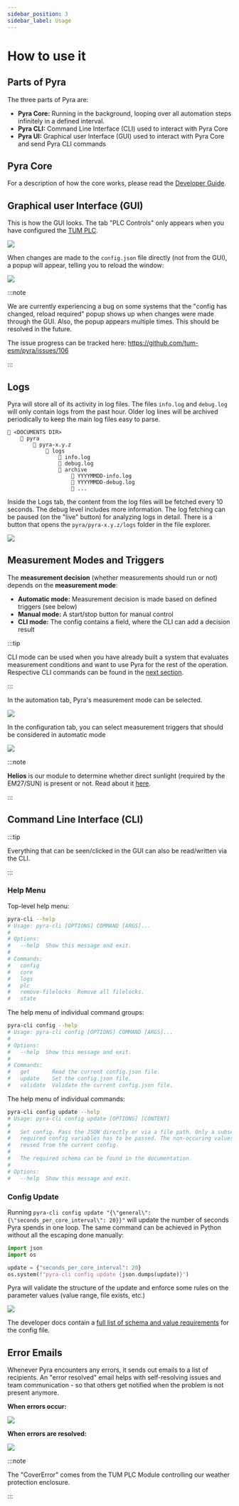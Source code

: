 ```yaml
---
sidebar_position: 3
sidebar_label: Usage
---
```


# How to use it

## Parts of Pyra

The three parts of Pyra are:

-   **Pyra Core:** Running in the background, looping over all automation steps infinitely in a defined interval.
-   **Pyra CLI:** Command Line Interface (CLI) used to interact with Pyra Core
-   **Pyra UI:** Graphical user Interface (GUI) used to interact with Pyra Core and send Pyra CLI commands

## Pyra Core

For a description of how the core works, please read the [Developer Guide](/docs/category/developer-guide).

## Graphical user Interface (GUI)

This is how the GUI looks. The tab "PLC Controls" only appears when you have configured the [TUM PLC](/docs/user-guide/tum-plc-and-helios).

<img src='/img/docs/overview-tab.png' className='tw-rounded-lg tw-mb-4' />

When changes are made to the `config.json` file directly (not from the GUI), a popup will appear, telling you to reload the window:

<img src='/img/docs/config-file-reload.png' className='tw-rounded-lg tw-mb-4' />

:::note

We are currently experiencing a bug on some systems that the "config has changed, reload required" popup shows up when changes were made through the GUI. Also, the popup appears multiple times. This should be resolved in the future.

The issue progress can be tracked here: https://github.com/tum-esm/pyra/issues/106

:::

## Logs

Pyra will store all of its activity in log files. The files `info.log` and `debug.log` will only contain logs from the past hour. Older log lines will be archived periodically to keep the main log files easy to parse.

```
📁 <DOCUMENTS DIR>
    📁 pyra
        📁 pyra-x.y.z
            📁 logs
                📄 info.log
                📄 debug.log
                📁 archive
                    📄 YYYYMMDD-info.log
                    📄 YYYYMMDD-debug.log
                    📄 ...
```

Inside the Logs tab, the content from the log files will be fetched every 10 seconds. The debug level includes more information. The log fetching can be paused (on the "live" button) for analyzing logs in detail. There is a button that opens the `pyra/pyra-x.y.z/logs` folder in the file explorer.

<img src='/img/docs/logs-tab.png' className='tw-rounded-lg tw-mb-4' />

## Measurement Modes and Triggers

The **measurement decision** (whether measurements should run or not) depends on the **measurement mode**:

-   **Automatic mode:** Measurement decision is made based on defined triggers (see below)
-   **Manual mode:** A start/stop button for manual control
-   **CLI mode:** The config contains a field, where the CLI can add a decision result

:::tip

CLI mode can be used when you have already built a system that evaluates measurement conditions and want to use Pyra for the rest of the operation. Respective CLI commands can be found in the [next section](#command-line-interface-cli).

:::

In the automation tab, Pyra's measurement mode can be selected.

<img src='/img/docs/measurement-modes.png' className='tw-rounded-lg tw-mb-4' />

In the configuration tab, you can select measurement triggers that should be considered in automatic mode

<img src='/img/docs/triggers-config.png' className='tw-rounded-lg tw-mb-4' />

:::note

**Helios** is our module to determine whether direct sunlight (required by the EM27/SUN) is present or not. Read about it [here](/docs/user-guide/tum-plc-and-helios).

:::

## Command Line Interface (CLI)

:::tip

Everything that can be seen/clicked in the GUI can also be read/written via the CLI.

:::

### Help Menu

Top-level help menu:

```bash
pyra-cli --help
# Usage: pyra-cli [OPTIONS] COMMAND [ARGS]...
#
# Options:
#   --help  Show this message and exit.
#
# Commands:
#   config
#   core
#   logs
#   plc
#   remove-filelocks  Remove all filelocks.
#   state
```

The help menu of individual command groups:

```bash
pyra-cli config --help
# Usage: pyra-cli config [OPTIONS] COMMAND [ARGS]...
#
# Options:
#   --help  Show this message and exit.
#
# Commands:
#   get       Read the current config.json file.
#   update    Set the config.json file.
#   validate  Validate the current config.json file.
```

The help menu of individual commands:

```bash
pyra-cli config update --help
# Usage: pyra-cli config update [OPTIONS] [CONTENT]
#
#   Set config. Pass the JSON directly or via a file path. Only a subset of the
#   required config variables has to be passed. The non-occuring values will be
#   reused from the current config.
#
#   The required schema can be found in the documentation.
#
# Options:
#   --help  Show this message and exit.
```

### Config Update

Running `pyra-cli config update "{\"general\":{\"seconds_per_core_interval\": 20}}"` will update the number of seconds Pyra spends in one loop. The same command can be achieved in Python without all the escaping done manually:

```python
import json
import os

update = {"seconds_per_core_interval": 20}
os.system(f"pyra-cli config update {json.dumps(update)}")
```

Pyra will validate the structure of the update and enforce some rules on the parameter values (value range, file exists, etc.)

<img
    src='/img/docs/cli-config-update-example.png'
    className='tw-rounded tw-mb-4'
/>

The developer docs contain a [full list of schema and value requirements](/docs/developer-guide/internal-interfaces) for the config file.

## Error Emails

Whenever Pyra encounters any errors, it sends out emails to a list of recipients. An "error resolved" email helps with self-resolving issues and team communication - so that others get notified when the problem is not present anymore.

**When errors occur:**

<img
    src='/img/docs/email-error-occured.png'
    className='tw-rounded-lg tw-mb-4'
/>

**When errors are resolved:**

<img
    src='/img/docs/email-errors-resolved.png'
    className='tw-rounded-lg tw-mb-4'
/>

:::note

The "CoverError" comes from the TUM PLC Module controlling our weather protection enclosure.

:::
